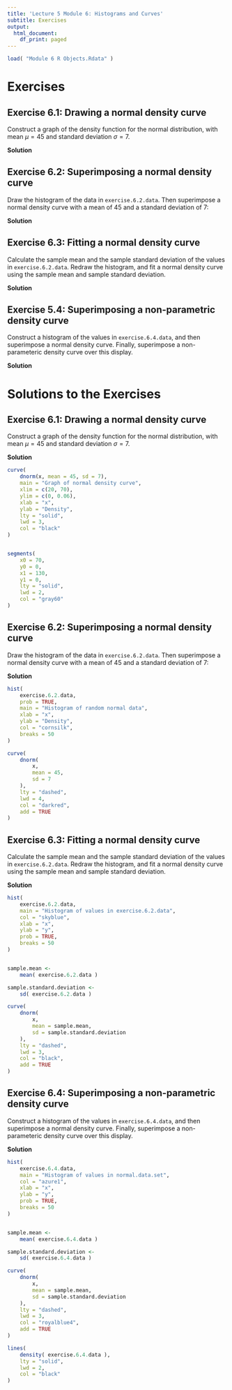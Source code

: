 ```yaml
---
title: 'Lecture 5 Module 6: Histograms and Curves'
subtitle: Exercises
output:
  html_document:
    df_print: paged
---
```


```r
load( "Module 6 R Objects.Rdata" )
```


# Exercises


## Exercise 6.1: Drawing a normal density curve

Construct a graph of the density function for the normal distribution, with mean $\mu = 45$ and standard deviation $\sigma = 7$.

**Solution**




## Exercise 6.2: Superimposing a normal density curve

Draw the histogram of the data in `exercise.6.2.data`. Then superimpose a normal density curve with a mean of 45 and a standard deviation of 7:

**Solution**




## Exercise 6.3: Fitting a normal density curve

Calculate the sample mean and the sample standard deviation of the values in `exercise.6.2.data`. Redraw the histogram, and fit a normal density curve using the sample mean and sample standard deviation.

**Solution**




## Exercise 5.4: Superimposing a non-parametric density curve

Construct a histogram of the values in `exercise.6.4.data`, and then superimpose a normal density curve. Finally, superimpose a non-parameteric density curve over this display.

**Solution**




# Solutions to the Exercises


## Exercise 6.1: Drawing a normal density curve

Construct a graph of the density function for the normal distribution, with mean $\mu = 45$ and standard deviation $\sigma = 7$.

**Solution**

```r
curve(
    dnorm(x, mean = 45, sd = 7),
    main = "Graph of normal density curve",
    xlim = c(20, 70),
    ylim = c(0, 0.06),
    xlab = "x",
    ylab = "Density",
    lty = "solid",
    lwd = 3,
    col = "black"
)


segments(
    x0 = 70,
    y0 = 0,
    x1 = 130,
    y1 = 0,
    lty = "solid",
    lwd = 2,
    col = "gray60"
)

```



## Exercise 6.2: Superimposing a normal density curve

Draw the histogram of the data in `exercise.6.2.data`. Then superimpose a normal density curve with a mean of 45 and a standard deviation of 7:

**Solution**

```r
hist(
    exercise.6.2.data,
    prob = TRUE,
    main = "Histogram of random normal data",
    xlab = "x",
    ylab = "Density",
    col = "cornsilk",
    breaks = 50
)

curve(
    dnorm(
        x,
        mean = 45,
        sd = 7
    ),
    lty = "dashed",
    lwd = 4,
    col = "darkred",
    add = TRUE
)
```



## Exercise 6.3: Fitting a normal density curve

Calculate the sample mean and the sample standard deviation of the values in `exercise.6.2.data`. Redraw the histogram, and fit a normal density curve using the sample mean and sample standard deviation.

**Solution**

```r
hist( 
    exercise.6.2.data,
    main = "Histogram of values in exercise.6.2.data",
    col = "skyblue",
    xlab = "x",
    ylab = "y",
    prob = TRUE,
    breaks = 50
)


sample.mean <-
    mean( exercise.6.2.data )

sample.standard.deviation <-
    sd( exercise.6.2.data )

curve(
    dnorm(
        x,
        mean = sample.mean,
        sd = sample.standard.deviation
    ),
    lty = "dashed",
    lwd = 3,
    col = "black",
    add = TRUE
)
```




## Exercise 6.4: Superimposing a non-parametric density curve

Construct a histogram of the values in `exercise.6.4.data`, and then superimpose a normal density curve. Finally, superimpose a non-parameteric density curve over this display.

**Solution**

```r
hist( 
    exercise.6.4.data,
    main = "Histogram of values in normal.data.set",
    col = "azure1",
    xlab = "x",
    ylab = "y",
    prob = TRUE,
    breaks = 50
)


sample.mean <-
    mean( exercise.6.4.data )

sample.standard.deviation <-
    sd( exercise.6.4.data )

curve(
    dnorm(
        x,
        mean = sample.mean,
        sd = sample.standard.deviation
    ),
    lty = "dashed",
    lwd = 3,
    col = "royalblue4",
    add = TRUE
)

lines(
    density( exercise.6.4.data ),
    lty = "solid",
    lwd = 2,
    col = "black"
)
```


































































